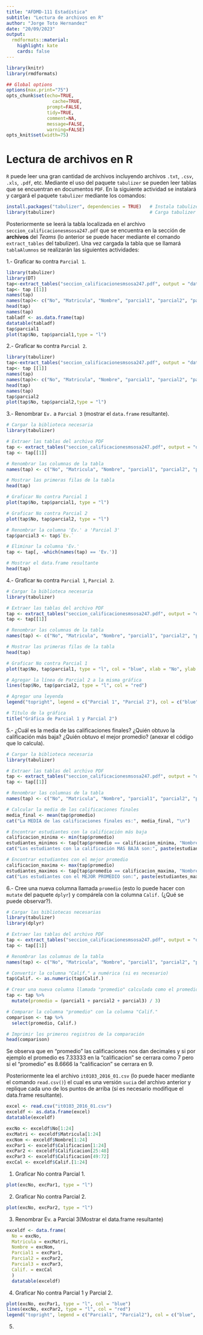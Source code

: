 ```yaml
---
title: "AFDMD-111 Estadística"
subtitle: "Lectura de archivos en R"
author: "Jorge Toto Hernandez"
date: "20/09/2023"
output:
  rmdformats::material:
    highlight: kate
    cards: false
---
```



```r
library(knitr)
library(rmdformats)

## Global options
options(max.print="75")
opts_chunk$set(echo=TRUE,
	             cache=TRUE,
               prompt=FALSE,
               tidy=TRUE,
               comment=NA,
               message=FALSE,
               warning=FALSE)
opts_knit$set(width=75)
```

# Lectura de archivos en R

`R` puede leer una gran cantidad de archivos incluyendo archivos `.txt`, `.csv`, `.xls`, `.pdf`, etc. Mediante el uso del paquete `tabulizer` se pueden leer tablas que se encuentran en documentos `PDF`. En la siguiente actividad se instalará y cargará el paquete `tabulizer` mediante los comandos:

```r
install.packages("tabulizer", dependencies = TRUE)   # Instala tabulizer
library(tabulizer)                                   # Carga tabulizer

```

Posteriormente se leerá la tabla localizada en el archivo `seccion_calificacionesmsosa247.pdf` que se encuentra en la sección de **archivos** del *Teams* (lo anterior se puede hacer mediante el comando `extract_tables` del tabulizer). Una vez cargada la tabla que se llamará `tablaAlumnos` se realizarán las siguientes actividades:

1.- Graficar `No` contra `Parcial 1`.

```r
library(tabulizer)
library(DT)
tap<-extract_tables("seccion_calificacionesmsosa247.pdf", output = "data.frame")
tap<- tap [[1]] 
names(tap) 
names(tap)<- c("No", "Matricula", "Nombre", "parcial1", "parcial2", "parcial3", "promedio")
head(tap)
names(tap)
tabladf <- as.data.frame(tap)
datatable(tabladf)
tap$parcial1
plot(tap$No, tap$parcial1,type = "l")

```


2.- Graficar `No` contra `Parcial 2`.

```r
library(tabulizer)
tap<-extract_tables("seccion_calificacionesmsosa247.pdf", output = "data.frame")
tap<- tap [[1]] 
names(tap) 
names(tap)<- c("No", "Matricula", "Nombre", "parcial1", "parcial2", "parcial3", "promedio")
head(tap)
names(tap)
tap$parcial2
plot(tap$No, tap$parcial2,type = "l")

```


3.- Renombrar `Ev.` a `Parcial 3` (mostrar el `data.frame` resultante).

```r
# Cargar la biblioteca necesaria
library(tabulizer)

# Extraer las tablas del archivo PDF
tap <- extract_tables("seccion_calificacionesmsosa247.pdf", output = "data.frame")
tap <- tap[[1]]

# Renombrar las columnas de la tabla
names(tap) <- c("No", "Matricula", "Nombre", "parcial1", "parcial2", "parcial3", "promedio")

# Mostrar las primeras filas de la tabla
head(tap)

# Graficar No contra Parcial 1
plot(tap$No, tap$parcial1, type = "l")

# Graficar No contra Parcial 2
plot(tap$No, tap$parcial2, type = "l")

# Renombrar la columna 'Ev.' a 'Parcial 3'
tap$parcial3 <- tap$`Ev.`

# Eliminar la columna 'Ev.'
tap <- tap[, -which(names(tap) == 'Ev.')]

# Mostrar el data.frame resultante
head(tap)

```


4.- Graficar `No` contra `Parcial 1`, `Parcial 2`.
```r

# Cargar la biblioteca necesaria
library(tabulizer)

# Extraer las tablas del archivo PDF
tap <- extract_tables("seccion_calificacionesmsosa247.pdf", output = "data.frame")
tap <- tap[[1]]

# Renombrar las columnas de la tabla
names(tap) <- c("No", "Matricula", "Nombre", "parcial1", "parcial2", "parcial3", "promedio")

# Mostrar las primeras filas de la tabla
head(tap)

# Graficar No contra Parcial 1
plot(tap$No, tap$parcial1, type = "l", col = "blue", xlab = "No", ylab = "Parcial 1")

# Agregar la línea de Parcial 2 a la misma gráfica
lines(tap$No, tap$parcial2, type = "l", col = "red")

# Agregar una leyenda
legend("topright", legend = c("Parcial 1", "Parcial 2"), col = c("blue", "red"), lty = 1)

# Título de la gráfica
title("Gráfica de Parcial 1 y Parcial 2")

```

5.- ¿Cuál es la media de las calificaciones finales? ¿Quién obtuvo la calificación más baja? ¿Quién obtuvo el mejor promedio? (anexar el código que lo calcula).

```r

# Cargar la biblioteca necesaria
library(tabulizer)

# Extraer las tablas del archivo PDF
tap <- extract_tables("seccion_calificacionesmsosa247.pdf", output = "data.frame")
tap <- tap[[1]]

# Renombrar las columnas de la tabla
names(tap) <- c("No", "Matricula", "Nombre", "parcial1", "parcial2", "parcial3", "promedio")

# Calcular la media de las calificaciones finales
media_final <- mean(tap$promedio)
cat("La MEDIA de las calificaciones finales es:", media_final, "\n")

# Encontrar estudiantes con la calificación más baja
calificacion_minima <- min(tap$promedio)
estudiantes_minimos <- tap[tap$promedio == calificacion_minima, "Nombre"]
cat("Los estudiantes con la calificación MAS BAJA son:", paste(estudiantes_minimos, collapse = ", "), "con una calificación de", calificacion_minima, "\n")

# Encontrar estudiantes con el mejor promedio
calificacion_maxima <- max(tap$promedio)
estudiantes_maximos <- tap[tap$promedio == calificacion_maxima, "Nombre"]
cat("Los estudiantes con el MEJOR PROMEDIO son:", paste(estudiantes_maximos, collapse = ", "), "con una calificación de", calificacion_maxima, "\n")


```

6.- Cree una nueva columna llamada `promedio` (esto lo puede hacer con `mutate` del paquete `dplyr`) y compárela con la columna `Calif.` (¿Qué se puede observar?).

```r
# Cargar las bibliotecas necesarias
library(tabulizer)
library(dplyr)

# Extraer las tablas del archivo PDF
tap <- extract_tables("seccion_calificacionesmsosa247.pdf", output = "data.frame")
tap <- tap[[1]]

# Renombrar las columnas de la tabla
names(tap) <- c("No", "Matricula", "Nombre", "parcial1", "parcial2", "parcial3", "Calif.")

# Convertir la columna "Calif." a numérica (si es necesario)
tap$Calif. <- as.numeric(tap$Calif.)

# Crear una nueva columna llamada "promedio" calculada como el promedio de las columnas de parciales
tap <- tap %>%
  mutate(promedio = (parcial1 + parcial2 + parcial3) / 3)

# Comparar la columna "promedio" con la columna "Calif."
comparison <- tap %>%
  select(promedio, Calif.)

# Imprimir los primeros registros de la comparación
head(comparison)

```
Se observa que en "promedio" las calificaciones nos dan decimales y si por ejemplo el promedio es 7.33333 en la "calificacion" se cerrara como 7 pero si el "promedio" es 8.6666 la "calificacion" se cerrara en 9.

Posteriormente lea el archivo `it0103_2016_01.csv` (lo puede hacer mediante el comando `read.csv()`) el cual es una versión `sucia` del archivo anterior y replique cada uno de los puntos de arriba (sí es necesario modifique el data.frame resultante).

```r
excel <- read.csv("it0103_2016_01.csv")
exceldf <- as.data.frame(excel)
datatable(exceldf)
```

```r
excNo <- exceldf$No[1:24]
excMatri <- exceldf$Matricula[1:24]
excNom <- exceldf$Nombre[1:24]
excPar1 <- exceldf$Calificacion[1:24]
excPar2 <- exceldf$Calificacion[25:48]
excPar3 <- exceldf$Calificacion[49:72]
excCal <- exceldf$Calif.[1:24]

```

1. Graficar No contra Parcial 1.

```r
plot(excNo, excPar1, type = "l")
```
2. Graficar No contra Parcial 2.

```r
plot(excNo, excPar2, type = "l")

```

3. Renombrar Ev. a Parcial 3(Mostrar el data.frame resultante)

```r
exceldf <- data.frame(
  No = excNo,
  Matricula = excMatri,
  Nombre = excNom,
  Parcial1 = excPar1,
  Parcial2 = excPar2,
  Parcial3 = excPar3,
  Calif. = excCal 
  )
  datatable(exceldf)
```

4. Graficar No contra Parcial 1 y Parcial 2.

```r
plot(excNo, excPar1, type = "l", col = "blue")
lines(excNo, excPar2, type = "l", col = "red")
legend("topright", legend = c("Parcial1", "Parcial2"), col = c("blue", "red"), pch = c(1, 1))

```

5. 

